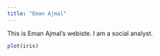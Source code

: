 ---
title: "Eman Ajmal"
---

This is Eman Ajmal's webiste. I am a social analyst. 

```{r}
plot(iris)
```
